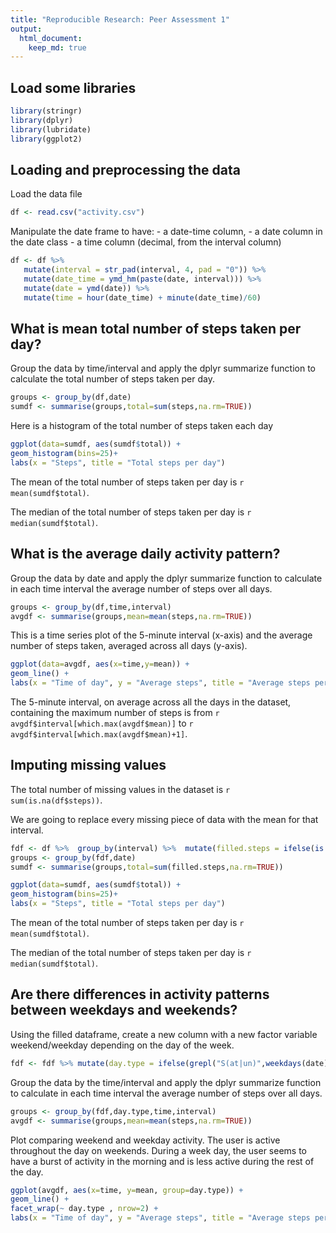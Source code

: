 ```yaml
---
title: "Reproducible Research: Peer Assessment 1"
output: 
  html_document:
    keep_md: true
---
```


## Load some libraries
```r
library(stringr)
library(dplyr)
library(lubridate)
library(ggplot2)
```

## Loading and preprocessing the data
Load the data file
```r
df <- read.csv("activity.csv")
```

Manipulate the date frame to have:
- a  date-time column,
- a date column in the date class
- a time column (decimal, from the interval column)
```r
df <- df %>%
   mutate(interval = str_pad(interval, 4, pad = "0")) %>%
   mutate(date_time = ymd_hm(paste(date, interval))) %>%
   mutate(date = ymd(date)) %>%
   mutate(time = hour(date_time) + minute(date_time)/60)
```


## What is mean total number of steps taken per day?

Group the data by time/interval and apply the dplyr summarize function
to calculate the total number of steps taken per day.
```r
groups <- group_by(df,date)
sumdf <- summarise(groups,total=sum(steps,na.rm=TRUE))
```

Here is a histogram of the total number of steps taken each day
```r
ggplot(data=sumdf, aes(sumdf$total)) +
geom_histogram(bins=25)+
labs(x = "Steps", title = "Total steps per day")
```

The mean of the total number of steps taken per day is `r mean(sumdf$total)`.

The median of the total number of steps taken per day is `r median(sumdf$total)`.

## What is the average daily activity pattern?

Group the data by date and apply the dplyr summarize function to
calculate in each time interval the average number of steps over all
days.
```r
groups <- group_by(df,time,interval)
avgdf <- summarise(groups,mean=mean(steps,na.rm=TRUE))
```

This is a time series plot of the 5-minute interval (x-axis) and the
average number of steps taken, averaged across all days (y-axis).
```r
ggplot(data=avgdf, aes(x=time,y=mean)) +
geom_line() +
labs(x = "Time of day", y = "Average steps", title = "Average steps per time interval")
```

The 5-minute interval, on average across all the days in the dataset,
containing the maximum number of steps is from `r avgdf$interval[which.max(avgdf$mean)]`
to `r avgdf$interval[which.max(avgdf$mean)+1]`.


## Imputing missing values

The total number of missing values in the dataset is `r sum(is.na(df$steps))`.

We are going to replace every missing piece of data with the mean for
that interval.

```r
fdf <- df %>%  group_by(interval) %>%  mutate(filled.steps = ifelse(is.na(steps), mean(steps, na.rm=TRUE), steps))
groups <- group_by(fdf,date)
sumdf <- summarise(groups,total=sum(filled.steps,na.rm=TRUE))
```


```r
ggplot(data=sumdf, aes(sumdf$total)) +
geom_histogram(bins=25)+
labs(x = "Steps", title = "Total steps per day")
```

The mean of the total number of steps taken per day is `r mean(sumdf$total)`.

The median of the total number of steps taken per day is `r median(sumdf$total)`.


## Are there differences in activity patterns between weekdays and weekends?

Using the filled dataframe, create a new column with a new factor
variable weekend/weekday depending on the day of the week.
```r
fdf <- fdf %>% mutate(day.type = ifelse(grepl("S(at|un)",weekdays(date)), "weekend","weekday"))
```

Group the data by the time/interval and apply the dplyr summarize
function to calculate in each time interval the average number of
steps over all days.
```r
groups <- group_by(fdf,day.type,time,interval)
avgdf <- summarise(groups,mean=mean(steps,na.rm=TRUE))
```

Plot comparing weekend and weekday activity. The user is active
throughout the day on weekends. During a week day, the user seems to
have a burst of activity in the morning and is less active during the
rest of the day.
```r
ggplot(avgdf, aes(x=time, y=mean, group=day.type)) +
geom_line() +
facet_wrap(~ day.type , nrow=2) + 
labs(x = "Time of day", y = "Average steps", title = "Average steps per time interval")
```